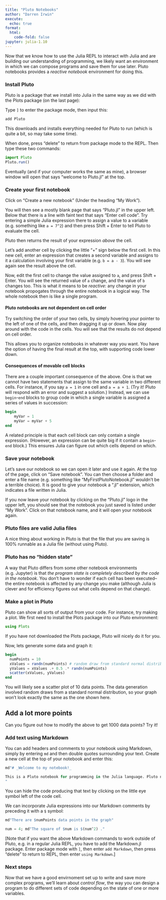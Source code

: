 ```yaml
---
title: "Pluto Notebooks"
author: "Darren Irwin"
execute:
  echo: true
format:
  html:
    code-fold: false
jupyter: julia-1.10
---
```


Now that we know how to use the Julia REPL to interact with Julia and are building our understanding of programming, we likely want an environment in which we can compose programs and save them for use later. Pluto notebooks provides a _reactive notebook_ environment for doing this.

### Install Pluto

Pluto is a package that we install into Julia in the same way as we did with the Plots package (on the last page):

Type `]` to enter the package mode, then input this:

```julia
add Pluto
```

This downloads and installs everything needed for Pluto to run (which is quite a bit, so may take some time).

When done, press "delete" to return from package mode to the REPL. Then type these two commands:

```julia
import Pluto
Pluto.run()
```

Eventually (and if your computer works the same as mine), a browser window will open that says "welcome to Pluto.jl" at the top.

### Create your first notebook

Click on "Create a new notebook" (Under the heading "My Work").

You will then see a mostly blank page that says "Pluto.jl" in the upper left. Below that there is a line with faint text that says "Enter cell code". Try entering a simple Julia expression there to assign a value to a variable (e.g. something like `a = 7^2`) and then press Shift + Enter to tell Pluto to evaluate the cell.

Pluto then returns the result of your expression _above_ the cell.

Let's add another cell by clicking the little "+" sign below the first cell. In this new cell, enter an expression that creates a second variable and assigns to it a calculation involving your first variable (e.g. `b = a - 3`). You will see again see the result above the cell.

Now, edit the first cell to change the value assigned to `a`, and press Shift + Enter. You will see the returned value of `a` change, and the value of `b` changes too. This is what it means to be _reactive_: any change in your notebook propogates through the entire notebook in a logical way. The whole notebook then is like a single program.

#### Pluto notebooks are not dependent on cell order

Try switching the order of your two cells, by simply hovering your pointer to the left of one of the cells, and then dragging it up or down. Now play around with the code in the cells. You will see that the results do not depend on cell order. 

This allows you to organize notebooks in whatever way you want. You have the option of having the final result at the top, with supporting code lower down.

#### Consequences of movable cell blocks

There are a couple important consequence of the above. One is that we cannot have two statements that assign to the same variable in two different cells. For instance, if you say `a = 1` in one cell and `a = a + 1`. (Try it! Pluto will respond with an error and suggest a solution.) Instead, we can use `begin`-`end` blocks to group code in which a single variable is assigned a series of values in succession:

```julia
begin
    myVar = 1
    myVar = myVar + 5
end
```

A related principle is that each cell block can only contain a single expression. (However, an expression can be quite big if it contain a `begin`-`end` block.) This ensures Julia can figure out which cells depend on which.

### Save your notebook

Let's save our notebook so we can open it later and use it again. At the top of the page, click on "Save notebook". You can then choose a folder and enter a file name (e.g. something like "MyFirstPlutoNotebook.jl" wouldn't be a terrible choice). It is good to give your notebook a ".jl" extension, which  indicates a file written in Julia.

If you now leave your notebook by clicking on the "Pluto.jl" logo in the upper left, you should see that the notebook you just saved is listed under "My Work". Click on that notebook name, and it will open your notebook again.

### Pluto files are valid Julia files

A nice thing about working in Pluto is that the file that you are saving is 100% runnable as a Julia file (without using Pluto).

### Pluto has no "hidden state"

A way that Pluto differs from some other notebook environments (e.g. Jupyter) is that _the program state is completely described by the code in the notebook_. You don't have to wonder if each cell has been executed--the entire notebook is affected by any change you make (although Julia is clever and for efficiency figures out what cells depend on that change).

### Make a plot in Pluto

Pluto can show all sorts of output from your code. For instance, try making a plot. We first need to install the Plots package into our Pluto environment:

```julia
using Plots
```

If you have not downloaded the Plots package, Pluto will nicely do it for you.

Now, lets generate some data and graph it:

```julia
begin
  numPoints = 10
  xValues = randn(numPoints) # random draw from standard normal distribution
  yValues = xValues .+ 0.5 .* randn(numPoints)
  scatter(xValues, yValues)
end
```

You will likely see a scatter plot of 10 data points. The data generation involved random draws from a standard normal distribution, so your graph won't look exactly the same as the one shown here. 

::: {.callout-tip}
## Add a lot more points 
Can you figure out how to modify the above to get 1000 data points? Try it!
:::

### Add text using Markdown

You can add headers and comments to your notebook using Markdown, simply by entering `md` and then double quotes surrounding your text. Create a new cell at the top of your notebook and enter this:

```julia
md"# _Welcome to my notebook!_ 

This is a Pluto notebook for programming in the Julia language. Pluto notebooks are **reactive** to changes you make.
"
```

You can hide the code producing that text by clicking on the little eye symbol left of the code cell.

We can incorporate Julia expressions into our Markdown comments by preceding it with a `$` symbol:

```julia
md"There are $numPoints data points in the graph"
```

```julia
num = 4; md"The square of $num is $(num^2) ."
```

[Note that if you want the above Markdown commands to work outside of Pluto, e.g. in a regular Julia REPL, you have to add the Markdown.jl package. Enter package mode with `]`, then enter `add Markdown`, then press "delete" to return to REPL, then enter `using Markdown`.]

### Next steps

Now that we have a good envirnoment set up to write and save more complex programs, we'll learn about _control flow_, the way you can design a program to do different sets of code depending on the state of one or more variables.






















